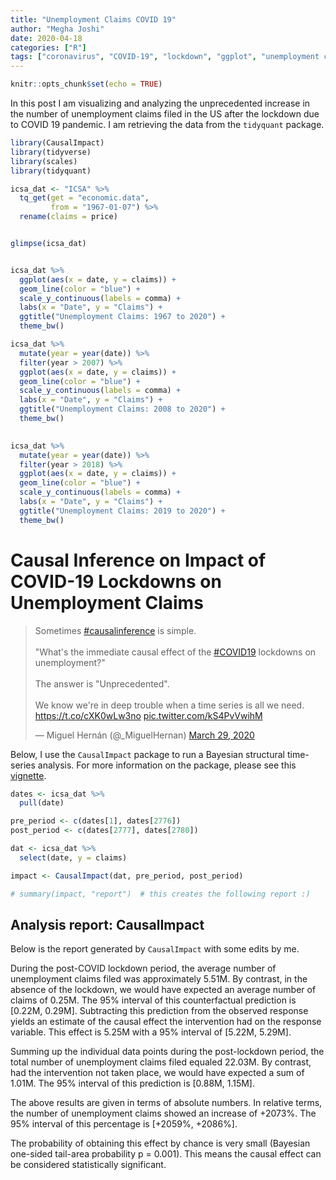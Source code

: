 ```yaml
---
title: "Unemployment Claims COVID 19"
author: "Megha Joshi"
date: 2020-04-18
categories: ["R"]
tags: ["coronavirus", "COVID-19", "lockdown", "ggplot", "unemployment claims", "time-series", "causal"]
---
```


```r
knitr::opts_chunk$set(echo = TRUE)
```

In this post I am visualizing and analyzing the unprecedented increase in the number of unemployment claims filed in the US after the lockdown due to COVID 19 pandemic. I am retrieving the data from the `tidyquant` package. 

```r
library(CausalImpact)
library(tidyverse)
library(scales)
library(tidyquant)
```



```r
icsa_dat <- "ICSA" %>%
  tq_get(get = "economic.data",  
         from = "1967-01-07") %>%
  rename(claims = price)


glimpse(icsa_dat)


icsa_dat %>%
  ggplot(aes(x = date, y = claims)) + 
  geom_line(color = "blue") + 
  scale_y_continuous(labels = comma) +
  labs(x = "Date", y = "Claims") + 
  ggtitle("Unemployment Claims: 1967 to 2020") +
  theme_bw()
```



```r
icsa_dat %>%
  mutate(year = year(date)) %>%
  filter(year > 2007) %>%
  ggplot(aes(x = date, y = claims)) + 
  geom_line(color = "blue") + 
  scale_y_continuous(labels = comma) +
  labs(x = "Date", y = "Claims") + 
  ggtitle("Unemployment Claims: 2008 to 2020") +
  theme_bw()
  
```



```r
icsa_dat %>%
  mutate(year = year(date)) %>%
  filter(year > 2018) %>%
  ggplot(aes(x = date, y = claims)) + 
  geom_line(color = "blue") + 
  scale_y_continuous(labels = comma) +
  labs(x = "Date", y = "Claims") + 
  ggtitle("Unemployment Claims: 2019 to 2020") +
  theme_bw()
```



# Causal Inference on Impact of COVID-19 Lockdowns on Unemployment Claims

<blockquote class="twitter-tweet"><p lang="en" dir="ltr">Sometimes <a href="https://twitter.com/hashtag/causalinference?src=hash&amp;ref_src=twsrc%5Etfw">#causalinference</a> is simple.<br><br>&quot;What&#39;s the immediate causal effect of the <a href="https://twitter.com/hashtag/COVID19?src=hash&amp;ref_src=twsrc%5Etfw">#COVID19</a> lockdowns on unemployment?&quot;<br><br>The answer is &quot;Unprecedented&quot;. <br><br>We know we&#39;re in deep trouble when a time series is all we need. <a href="https://t.co/cXK0wLw3no">https://t.co/cXK0wLw3no</a> <a href="https://t.co/kS4PvVwihM">pic.twitter.com/kS4PvVwihM</a></p>&mdash; Miguel Hernán (@_MiguelHernan) <a href="https://twitter.com/_MiguelHernan/status/1244215937978576898?ref_src=twsrc%5Etfw">March 29, 2020</a></blockquote> <script async src="https://platform.twitter.com/widgets.js" charset="utf-8"></script> 


Below, I use the `CausalImpact` package to run a Bayesian structural time-series analysis. For more information on the package, please see this [vignette](https://cran.r-project.org/web/packages/CausalImpact/vignettes/CausalImpact.html). 

```r
dates <- icsa_dat %>% 
  pull(date)

pre_period <- c(dates[1], dates[2776])
post_period <- c(dates[2777], dates[2780])

dat <- icsa_dat %>%
  select(date, y = claims)

impact <- CausalImpact(dat, pre_period, post_period)

# summary(impact, "report")  # this creates the following report :)
```

## Analysis report: CausalImpact

Below is the report generated by `CausalImpact` with some edits by me. 

During the post-COVID lockdown period, the average number of unemployment claims filed was approximately 5.51M. By contrast, in the absence of the lockdown, we would have expected an average number of claims of 0.25M. The 95% interval of this counterfactual prediction is [0.22M, 0.29M]. Subtracting this prediction from the observed response yields an estimate of the causal effect the intervention had on the response variable. This effect is 5.25M with a 95% interval of [5.22M, 5.29M]. 

Summing up the individual data points during the post-lockdown period, the total number of unemployment claims filed equaled 22.03M. By contrast, had the intervention not taken place, we would have expected a sum of 1.01M. The 95% interval of this prediction is [0.88M, 1.15M].

The above results are given in terms of absolute numbers. In relative terms, the number of unemployment claims showed an increase of +2073%. The 95% interval of this percentage is [+2059%, +2086%].

The probability of obtaining this effect by chance is very small (Bayesian one-sided tail-area probability p = 0.001). This means the causal effect can be considered statistically significant.


